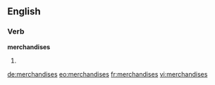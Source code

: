 ==English==

===Verb===
'''merchandises'''

# {{third-person singular of|[[merchandise]]}}

[[de:merchandises]]
[[eo:merchandises]]
[[fr:merchandises]]
[[vi:merchandises]]